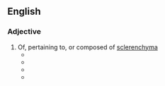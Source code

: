 ==English==

===Adjective===
{{en-adj}}

# Of, pertaining to, or composed of [[sclerenchyma]]
#* {{quote-book|en|title=Comparative Anatomy of the Vegetative Organs of the Phanerogams and Ferns|author=Anton Bary|passage=In Fagus silvatica, Quercus Suber, &c., the first '''sclerenchymatous''' ring soon acquires projections directed towards the larger medullary rays.|url=https://books.google.com/books?id=5DgAAAAAQAAJ&dq=%22sclerenchymatous%22&pg=PA540#v=onepage&q=%22sclerenchymatous%22&f=false|year=1884}}
#* {{quote-journal|en|journal=Journal of the Royal Microscopical Society|page=61|title=Nutrient Layer in the Testa|date=February 1891|passage=The cortex consists of two distinct layers (c and c'); the outer layer becomes more '''sclerenchymatous''' towards the periphery.|url=https://books.google.com/books?id=luRHAQAAMAAJ&dq=%22more%20sclerenchymatous%22&pg=PA952#v=onepage&q=%22more%20sclerenchymatous%22&f=false}}
#* {{quote-book|en|passage=Details of the reverse of a zoarium; '''sclerenchymatous''' crust removed by weathering which exposed two series of narrow ridges (the fewer higher and the more numerous lower ones between them); large circular accessory pores stand out in form of molds; originally they penetrated the '''sclerenchymatous''' crust, now removed by erosion.|url=https://books.google.com/books?id=fSciRzTPI0sC&lpg=PA133&dq=%22sclerenchymatous%22&pg=PA133#v=onepage&q=%22sclerenchymatous%22&f=false|author=Maxim Konradovich Elias|year=1957|title=Fenestella from the Permian of West Texas|page=133}}
#* {{quote-book|en|title=Advances in Fabaceae Research and Application: 2013 Edition|year=2013|passage=It also restored stem anomalies like reduced trichome turgidity and density, deformation in collenchymatous and '''sclerenchymatous''' cells induced by As stress.|url=https://books.google.com/books?id=W_bfKEmFeGIC&lpg=PA15&dq=%22sclerenchymatous%22&pg=PA15#v=onepage&q=%22sclerenchymatous%22&f=false|page=15}}